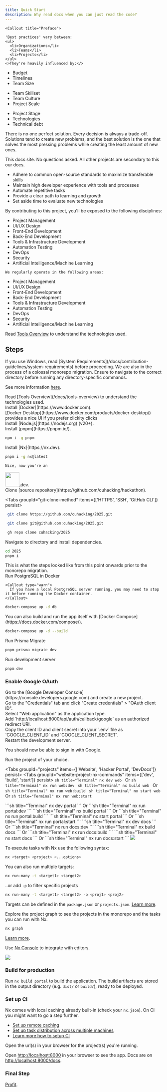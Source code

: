 ```yaml
---
title: Quick Start
description: Why read docs when you can just read the code?
---
```



    <Callout title="Preface">

    'Best practices' vary between:
    <ul>
      <li>Organizations</li>
      <li>Teams</li>
      <li>Projects</li>
    </ul>
    <>They're heavily influenced by:</>

<section className="flex flex-row gap-4">
  <ul>
    <li>Budget</li>
    <li>Timelines</li>
    <li>Team Size</li>
  </ul>
  <ul>
    <li>Team Skillset</li>
    <li>Team Culture</li>
    <li>Project Scale</li>
  </ul>
  <ul>
    <li>Project Stage</li>
    <li>Technologies</li>
    <li>Technical debt</li>
  </ul>
</section>

There is no one perfect solution. Every decision is always a trade-off. Solutions tend to create new problems, and the best solution is the one that solves the most pressing problems while creating the least amount of new ones.

<Accordions>
  <Accordion title="What is the most important and highest priority project?">
This docs site. No questions asked. All other projects are secondary to this our docs.
</Accordion>
</Accordions>

<Accordions>
  <Accordion title="What do you strive for?">

- Adhere to common open-source standards to maximize transferable skills
- Maintain high developer experience with tools and processes
- Automate repetitive tasks
- Provide a clear path to learning and growth
- Set aside time to evaluate new technologies

By contributing to this project, you'll be exposed to the following disciplines:

- Project Management
- UI/UX Design
- Front-End Development
- Back-End Development
- Tools & Infrastructure Development
- Automation Testing
- DevOps
- Security
- Artificial Intelligence/Machine Learning
</Accordion>
</Accordions>

<Accordions>
  <Accordion title="What can I learn by contributing to this project?">

    We regularly operate in the following areas:

- Project Management
- UI/UX Design
- Front-End Development
- Back-End Development
- Tools & Infrastructure Development
- Automation Testing
- DevOps
- Security
- Artificial Intelligence/Machine Learning

Read [Tools Overview](/docs/tools-overview) to understand the technologies used.
</Accordion>
</Accordions>


</Callout>


## Steps

<Callout type="warn" title="Woah there 10xer, just a moment!">
  If you use Windows, read [System
  Requirements](/docs/contribution-guidelines/system-requirements) before
  proceeding.
</Callout>

<Callout type="warn" title="Woah there 10xer, just another moment!">
  We are also in the process of a colossal monorepo migration. Ensure to
  navigate to the correct directory before running any directory-specific commands.

See more information [here](https://github.com/cuhacking/hackathon/issues/40).

</Callout>

<div className="steps">
  <div className="step">
    Read [Tools Overview](/docs/tools-overview) to understand the technologies used.
  </div>

  <div className="step">
    Install [Docker](https://www.docker.com).
  </div>
  [Docker Desktop](https://www.docker.com/products/docker-desktop/) provides a
  nice UI if you prefer clickity clicks
  <div className="step">
    Install [Node.js](https://nodejs.org) (v20+).
  </div>
  <div className="step">
    Install [pnpm](https://pnpm.io/).

```sh title="Terminal"
npm i -g pnpm
```

</div>

  <div className="step">
    Install [Nx](https://nx.dev).

```sh title="Terminal"
pnpm i -g nx@latest
```
    Nice, now you're an
<a alt="Nx logo" href="https://nx.dev" target="_blank" rel="noreferrer">
  <img
    src="https://raw.githubusercontent.com/nrwl/nx/master/images/nx-logo.png"
    width="45"
  />
</a>
    dev.



</div>
<div className="step">
Clone [source repository](https://github.com/cuhacking/hackathon).

<Tabs groupId="git-clone-method" items={['HTTPS', 'SSH', 'GitHub CLI']} persist>
  <Tab value="HTTPS">

```sh title="Terminal"
 git clone https://github.com/cuhacking/2025.git
```

</Tab>
<Tab value="SSH">

```sh title="Terminal"
 git clone git@github.com:cuhacking/2025.git
```

</Tab>
<Tab value="GitHub CLI">

```sh title="Terminal"
 gh repo clone cuhacking/2025
```

</Tab>
</Tabs>

  </div>
  <div className="step">
    Navigate to directory and install dependencies.

```sh title="terminal"
cd 2025
pnpm i
```

  </div>

<Accordions>
  <Accordion title="Legacy steps (will be removed soon)">
This is what the steps looked like from this point onwards prior to the monorepo migration.

<div className="steps">
<div className="step">
Run PostgreSQL in Docker

    <Callout type="warn">
      If you have a local PostgreSQL server running, you may need to stop it before running the Docker container.
    </Callout>

```sh title="Terminal"
docker-compose up -d db
```

<Callout >
You can also build and run the app itself with [Docker Compose](https://docs.docker.com/compose/).

```sh title="Terminal"
docker-compose up -d --build
```

</Callout>
</div>

<div className="step">
Run Prisma Migrate

```sh title="Terminal"
pnpm prisma migrate dev
```

</div>

<div className="step">
Run development server

```sh title="Terminal"
pnpm dev
```

</div>

### Enable Google OAuth

<div className="steps">
  <div className="step">
    Go to the [Google Developer Console](https://console.developers.google.com)
    and create a new project.
  </div>
  <div className="step">
    Go to the "Credentials" tab and click "Create credentials" > "OAuth client
    ID".
  </div>
  <div className="step">Select "Web application" as the application type.</div>
  <div className="step">
    Add `http://localhost:8000/api/auth/callback/google` as an authorized
    redirect URI.
  </div>
  <div className="step">
    Copy the client ID and client secret into your `.env` file as
    `GOOGLE_CLIENT_ID` and `GOOGLE_CLIENT_SECRET`.
  </div>
  <div className="step">Restart the development server.</div>
</div>

You should now be able to sign in with Google.
</div>

</Accordion>
</Accordions>

  <div className="step">
  Run the project of your choice.

<Tabs groupId="projects" items={['Website', 'Hacker Portal', 'DevDocs']} persist>
  <Tab value="Website">
    <Tabs groupId="website-project-nx-commands" items={['dev', 'build', 'start']} persist>
      <Tab value="dev">
        ```sh title="Terminal"
        nx dev web
        ```
        Or
        ```sh title="Terminal"
        nx run web:dev
        ```
      </Tab>
      <Tab value="build">
        ```sh title="Terminal"
        nx build web
        ```
        Or
        ```sh title="Terminal"
        nx run web:build
        ```
      </Tab>
      <Tab value="start">
        ```sh title="Terminal"
        nx start web
        ```
        Or
        ```sh title="Terminal"
        nx run web:start
        ```
      </Tab>
    </Tabs>
  </Tab>

  <Tab value="Hacker Portal">
    <Tabs groupId="hacker-portal-project-nx-commands" items={['dev', 'build', 'start']} persist>
      <Tab value="dev">
        ```sh title="Terminal"
        nx dev portal
        ```
        Or
        ```sh title="Terminal"
        nx run portal:dev
        ```
      </Tab>
      <Tab value="build">
        ```sh title="Terminal"
        nx build portal
        ```
        Or
        ```sh title="Terminal"
        nx run portal:build
        ```
      </Tab>
      <Tab value="start">
        ```sh title="Terminal"
        nx start portal
        ```
        Or
        ```sh title="Terminal"
        nx run portal:start
        ```
      </Tab>
    </Tabs>
  </Tab>

  <Tab value="DevDocs">
    <Tabs groupId="devdocs-project-nx-commands" items={['dev', 'build', 'start']} persist>
      <Tab value="dev">
        ```sh title="Terminal"
        nx dev docs
        ```
        Or
        ```sh title="Terminal"
        nx run docs:dev
        ```
      </Tab>
      <Tab value="build">
        ```sh title="Terminal"
        nx build docs
        ```
        Or
        ```sh title="Terminal"
        nx run docs:build
        ```
      </Tab>
      <Tab value="start">
        ```sh title="Terminal"
        nx start docs
        ```
        Or
        ```sh title="Terminal"
        nx run docs:start
        ```
      </Tab>
    </Tabs>
  </Tab>
</Tabs>


<Accordions>
  <Accordion title="What's the general syntax of Nx commands?">
  <img src="https://nx.dev/documentation/shared/images/run-target-syntax.svg" />

To execute tasks with Nx use the following syntax:

```sh title="Terminal"
nx <target> <project> <...options>
```

You can also run multiple targets:

```sh title="Terminal"
nx run-many -t <target1> <target2>
```

..or add `-p` to filter specific projects

```sh title="Terminal"
nx run-many -t <target1> <target2> -p <proj1> <proj2>
```

Targets can be defined in the `package.json` or `projects.json`. [Learn more](https://nx.dev/features/run-tasks).

Explore the project graph to see the projects in the monorepo and the tasks you can run with Nx.

```sh title="Terminal"
nx graph
```

[Learn more](https://nx.dev/core-features/explore-graph).

Use [Nx Console](https://nx.dev/nx-console) to integrate with editors.

<img src="https://nx.dev/documentation/shared/images/nx-console/nx-console-screenshot.webp" />

### Build for production

Run `nx build portal` to build the application. The build artifacts are stored in the output directory (e.g. `dist/` or `build/`), ready to be deployed.


### Set up CI

Nx comes with local caching already built-in (check your `nx.json`). On CI you might want to go a step further.

- [Set up remote caching](https://nx.dev/features/share-your-cache)
- [Set up task distribution across multiple machines](https://nx.dev/nx-cloud/features/distribute-task-execution)
- [Learn more how to setup CI](https://nx.dev/recipes/ci)

</Accordion>
</Accordions>

  </div>
  <div className="step">
Open the url(s) in your browser for the project(s) you're running.

Open [http://localhost:8000](http://localhost:8000) in your browser to see the app.
Docs are on [http://localhost:8000/docs](http://localhost:8000/docs).

  </div>
</div>

### Final Step

[Profit](https://www.youtube.com/watch?v=dQw4w9WgXcQ).

